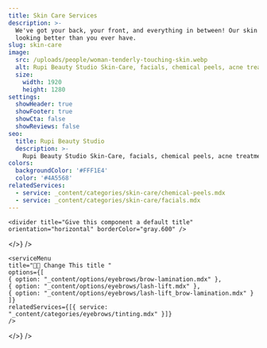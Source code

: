 ```yaml
---
title: Skin Care Services
description: >-
  We've got your back, your front, and everything in between! Our skin care treatments will help you
  looking better than you ever have.
slug: skin-care
image:
  src: /uploads/people/woman-tenderly-touching-skin.webp
  alt: Rupi Beauty Studio Skin-Care, facials, chemical peels, acne treatments, and anti-aging
  size:
    width: 1920
    height: 1280
settings:
  showHeader: true
  showFooter: true
  showCta: false
  showReviews: false
seo:
  title: Rupi Beauty Studio
  description: >-
    Rupi Beauty Studio Skin-Care, facials, chemical peels, acne treatments, and anti-agings
colors:
  backgroundColor: '#FFF1E4'
  color: '#4A5568'
relatedServices:
  - service: _content/categories/skin-care/chemical-peels.mdx
  - service: _content/categories/skin-care/facials.mdx
---
```


<section
  title="Rupi Logo"
  settings={{
    width: "full",
    backgroundColor: "#FFF1E4",
    color: "#4A5568",
    contained: true,
    centerContent: true
  }}
  body={<>
    <logo title="Rupi Beauty Studio Logo" />

    <divider title="Give this component a default title" orientation="horizontal" borderColor="gray.600" />
  </>}
/>

<section
  title="First Section"
  settings={{ colors: { backgroundColor: "#FFF1E4", color: "#4A5568" } }}
  body={<>
    <sectionTitle title="Eyebrow Services" />

    <serviceMenu
    title="👩‍💼 Change This title "
    options={[
    { option: "_content/options/eyebrows/brow-lamination.mdx" },
    { option: "_content/options/eyebrows/lash-lift.mdx" },
    { option: "_content/options/eyebrows/lash-lift_brow-lamination.mdx" }
    ]}
    relatedServices={[{ service: "_content/categories/eyebrows/tinting.mdx" }]}
    />
  </>}
/>
